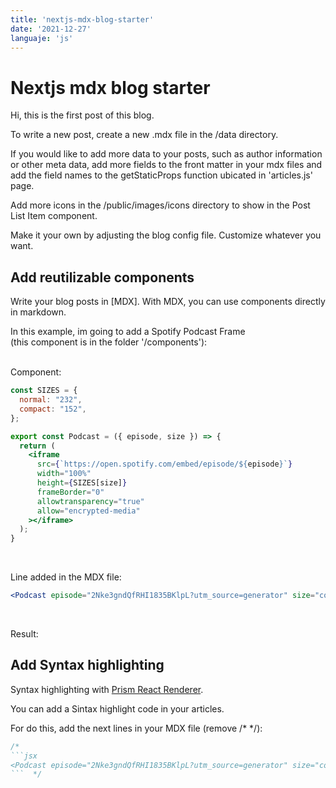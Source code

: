 ```yaml
---
title: 'nextjs-mdx-blog-starter'
date: '2021-12-27'
languaje: 'js'
---
```


# Nextjs mdx blog starter

Hi, this is the first post of this blog.

To write a new post, create a new .mdx file in the /data directory.

If you would like to add more data to your posts, such as author information or other meta data, add more fields to 
the front matter in your mdx files and add the field names to the getStaticProps function ubicated in 'articles.js' page.

Add more icons in the /public/images/icons directory to show in the Post List Item component.

Make it your own by adjusting the blog config file. 
Customize whatever you want.


## Add reutilizable components


Write your blog posts in [MDX]. With MDX, you can use components directly in markdown.

In this example, im going to add a Spotify Podcast Frame <br/>(this component is in the folder '/components'): <br/><br/>

Component:
```jsx
const SIZES = {
  normal: "232",
  compact: "152",
};

export const Podcast = ({ episode, size }) => {
  return (
    <iframe
      src={`https://open.spotify.com/embed/episode/${episode}`}
      width="100%"
      height={SIZES[size]}
      frameBorder="0"
      allowtransparency="true"
      allow="encrypted-media"
    ></iframe>
  );
}
```
<br/>


Line added in the MDX file:
```jsx
<Podcast episode="2Nke3gndQfRHI1835BKlpL?utm_source=generator" size="compact"/>
```
<br/>

Result:
<Podcast episode="2Nke3gndQfRHI1835BKlpL?utm_source=generator" size="compact"/>



## Add Syntax highlighting

Syntax highlighting with [Prism React Renderer](https://github.com/FormidableLabs/prism-react-renderer).

You can add a Sintax highlight code in your articles.

For do this, add the next lines in your MDX file (remove /* */):
```jsx
/*
```jsx
<Podcast episode="2Nke3gndQfRHI1835BKlpL?utm_source=generator" size="compact"/>
```  */
```
<br/>






